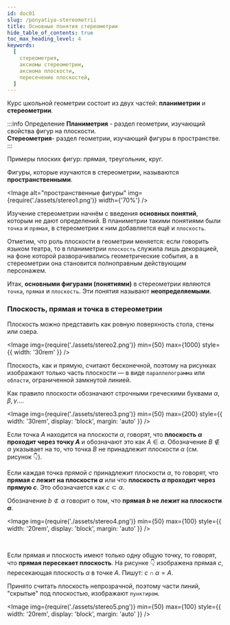 ```yaml
---
id: doc01
slug: /ponyatiya-stereometrii
title: Основные понятия стереометрии
hide_table_of_contents: true
toc_max_heading_level: 4
keywords:
  [
    стереометрия,
    аксиомы стереометрии,
    аксиома плоскости,
    пересечение плоскостей,
  ]
---
```



Курс школьной геометрии состоит из двух частей: **планиметрии** и **стереометрии**.

:::info Определение
**Планиметрия** - раздел геометрии, изучающий свойства фигур на плоскости. <br />
**Стереометрия**- раздел геометрии, изучающий фигуры в пространстве.
:::

Примеры плоских фигур: прямая, треугольник, круг.

Фигуры, которые изучаются в стереометрии, называются **пространственными**.

<Image
  alt="пространственные фигуры"
  img={require('./assets/stereo1.png')}
  width={'70%'}
/>

Изучение стереометрии начнём с введения **основных понятий**, которым не дают определений.
В планиметрии такими понятиями были `точка` и `прямая`, в стереометрии к ним добавляется ещё и `плоскость`.

Отметим, что роль плоскости в геометрии меняется: если говорить языком театра, то в планиметрии `плоскость` служила лишь декорацией, на фоне которой разворачивались геометрические события, а в стереометрии она становится полноправным действующим персонажем.

Итак, **основными фигурами (понятиями)** в стереометрии являются `точка`, `прямая` и `плоскость`. Эти понятия называют **неопределяемыми**.

### Плоскость, прямая и точка в стереометрии

Плоскость можно представить как ровную поверхность стола, стены или озера.

<Image
  img={require('./assets/stereo2.png')}
  min={50}
  max={1000}
  style={{ width: '30rem' }}
/>

Плоскость, как и прямую, считают бесконечной, поэтому на рисунках изображают только часть плоскости — в виде `параллелограмма` или `области`, ограниченной замкнутой линией.

Как правило плоскости обозначают строчными греческими буквами $\alpha, \beta, \gamma...$.

<Image
  img={require('./assets/stereo3.png')}
  min={50}
  max={200}
  style={{ width: '30rem', display: 'block', margin: 'auto' }}
/>

Если точка $A$ находится на плоскости $\alpha$, говорят, что **плоскость $\alpha$ проходит через точку $A$** и обозначают это как $A\in \alpha$. Обозначение $B \notin \alpha$ указывает на то, что точка $B$ не принадлежит плоскости $\alpha$ (cм. рисунок 👇).

Если каждая точка прямой $c$ принадлежит плоскости $\alpha$, то говорят, что **прямая $c$ лежит на плоскости $\alpha$** или что **плоскость $\alpha$ проходит через прямую $c$**. Это обозначается как $c\subset \alpha$.

Обозначение $b\not\subset \alpha$ говорит о том, что **прямая $b$ не лежит на плоскости $\alpha$**.

<Image
  img={require('./assets/stereo4.png')}
  min={50}
  max={100}
  style={{ width: '20rem', display: 'block', margin: 'auto' }}
/>

<br />

Если прямая и плоскость имеют только одну общую точку, то говорят, что **прямая пересекает плоскость**. На рисунке 👇 изображена прямая $c$, пересекающая плоскость $\alpha$ в точке $A$.
Пишут: $c \cap \alpha =A$.

Принято считать плоскость непрозрачной, поэтому части линий, "скрытые" под плоскостью, изображают `пунктиром`.

<Image
  img={require('./assets/stereo5.png')}
  min={50}
  max={100}
  style={{ width: '20rem', display: 'block', margin: 'auto' }}
/>
